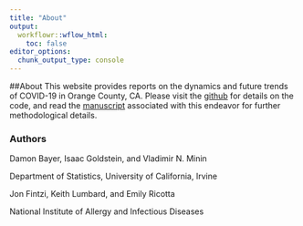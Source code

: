 ```yaml
---
title: "About"
output:
  workflowr::wflow_html:
    toc: false
editor_options:
  chunk_output_type: console
---
```


##About
This website provides reports on the dynamics and future trends of COVID-19 in Orange County, CA. Please visit the [github](https://github.com/vnminin/uci_covid_modeling) for details on the code, and read the [manuscript](a link) associated with this endeavor for further methodological details.

### Authors
Damon Bayer, Isaac Goldstein, and Vladimir N. Minin

Department of Statistics, University of California, Irvine

Jon Fintzi, Keith Lumbard, and Emily Ricotta

National Institute of Allergy and Infectious Diseases
